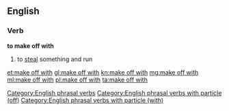 ==English==

===Verb===
'''to make off with'''

#{{transitive}} to [[steal]] something and run

[[Category:English phrasal verbs]]
[[Category:English phrasal verbs with particle (off)]]
[[Category:English phrasal verbs with particle (with)]]

[[et:make off with]]
[[gl:make off with]]
[[kn:make off with]]
[[mg:make off with]]
[[ml:make off with]]
[[pl:make off with]]
[[ta:make off with]]